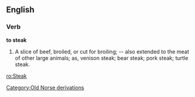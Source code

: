 ==English==

===Verb===

'''to steak'''

#A slice of beef, broiled, or cut for broiling; -- also extended to the meat of other large animals; as, venison steak; bear steak; pork steak; turtle steak.

[[ro:Steak]]
[[Category:Old Norse derivations]]